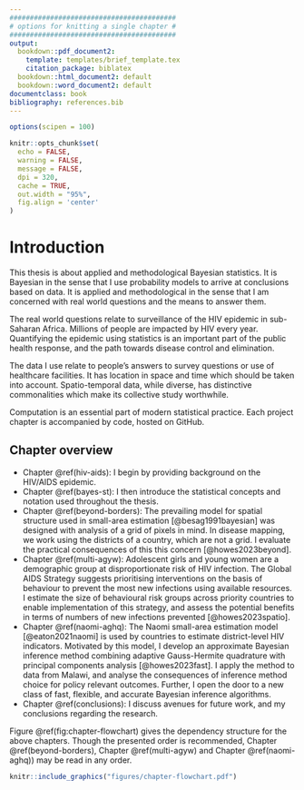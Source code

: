 ```yaml
---
#########################################
# options for knitting a single chapter #
#########################################
output:
  bookdown::pdf_document2:
    template: templates/brief_template.tex
    citation_package: biblatex
  bookdown::html_document2: default
  bookdown::word_document2: default
documentclass: book
bibliography: references.bib
---
```


```r
options(scipen = 100)

knitr::opts_chunk$set(
  echo = FALSE,
  warning = FALSE,
  message = FALSE,
  dpi = 320,
  cache = TRUE,
  out.width = "95%",
  fig.align = 'center'
)
```

# Introduction
\adjustmtc
\markboth{Introduction}{}
<!-- For PDF output, include these two LaTeX commands after unnumbered chapter headings, otherwise the mini table of contents and the running header will show the previous chapter -->

This thesis is about applied and methodological Bayesian statistics.
It is Bayesian in the sense that I use probability models to arrive at conclusions based on data.
It is applied and methodological in the sense that I am concerned with real world questions and the means to answer them.

The real world questions relate to surveillance of the HIV epidemic in sub-Saharan Africa.
Millions of people are impacted by HIV every year.
Quantifying the epidemic using statistics is an important part of the public health response, and the path towards disease control and elimination. 

The data I use relate to people's answers to survey questions or use of healthcare facilities.
It has location in space and time which should be taken into account.
Spatio-temporal data, while diverse, has distinctive commonalities which make its collective study worthwhile.

Computation is an essential part of modern statistical practice.
Each project chapter is accompanied by code, hosted on GitHub.

## Chapter overview

* Chapter \@ref(hiv-aids): I begin by providing background on the HIV/AIDS epidemic.
* Chapter \@ref(bayes-st): I then introduce the statistical concepts and notation used throughout the thesis.
* Chapter \@ref(beyond-borders): The prevailing model for spatial structure used in small-area estimation [@besag1991bayesian] was designed with analysis of a grid of pixels in mind.
In disease mapping, we work using the districts of a country, which are not a grid.
I evaluate the practical consequences of this this concern [@howes2023beyond].
* Chapter \@ref(multi-agyw): Adolescent girls and young women are a demographic group at disproportionate risk of HIV infection.
The Global AIDS Strategy suggests prioritising interventions on the basis of behaviour to prevent the most new infections using available resources.
I estimate the size of behavioural risk groups across priority countries to enable implementation of this strategy, and assess the potential benefits in terms of numbers of new infections prevented [@howes2023spatio].
* Chapter \@ref(naomi-aghq): The Naomi small-area estimation model [@eaton2021naomi] is used by countries to estimate district-level HIV indicators.
Motivated by this model, I develop an approximate Bayesian inference method combining adaptive Gauss-Hermite quadrature with principal components analysis [@howes2023fast].
I apply the method to data from Malawi, and analyse the consequences of inference method choice for policy relevant outcomes.
Further, I open the door to a new class of fast, flexible, and accurate Bayesian inference algorithms.
* Chapter \@ref(conclusions): I discuss avenues for future work, and my conclusions regarding the research.

Figure \@ref(fig:chapter-flowchart) gives the dependency structure for the above chapters.
Though the presented order is recommended, Chapter \@ref(beyond-borders), Chapter \@ref(multi-agyw) and Chapter \@ref(naomi-aghq)) may be read in any order.

```r
knitr::include_graphics("figures/chapter-flowchart.pdf")
```
